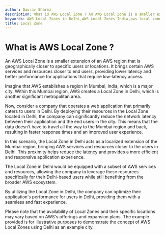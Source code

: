 ```yaml
---
author: Gaurav Sharma
description: What is AWS Local Zone ? An AWS Local Zone is a smaller extension of an AWS region that is geographically closer to specific users or loca
keywords: AWS Local Zones in Delhi,AWS Local Zones India,aws local zone,what is local zone in aws,aws local zone in simple langauge,Enhanced performance with AWS Local Zones,what is use of aws local zone,Optimize application performance in Delhi with Local Zones,AWS infrastructure closer to Delhi users,Reduced latency in Delhi with AWS Local Zones
title: Local Zone
---
```


# What is AWS Local Zone ?

An AWS Local Zone is a smaller extension of an AWS region that is geographically closer to specific users or locations. It brings certain AWS services and resources closer to end users, providing lower latency and better performance for applications that require low-latency access.

Imagine that AWS establishes a region in Mumbai, India, which is a major city. Within this Mumbai region, AWS creates a Local Zone in Delhi, which is another significant metropolitan area.

Now, consider a company that operates a web application that primarily caters to users in Delhi. By deploying their resources in the Local Zone located in Delhi, the company can significantly reduce the network latency between their application and the end users in the city. This means that the data doesn\'t have to travel all the way to the Mumbai region and back, resulting in faster response times and an improved user experience.

In this scenario, the Local Zone in Delhi acts as a localized extension of the Mumbai region, bringing AWS services and resources closer to the users in Delhi. This proximity helps reduce the latency and provides a more efficient and responsive application experience.

The Local Zone in Delhi would be equipped with a subset of AWS services and resources, allowing the company to leverage these resources specifically for their Delhi-based users while still benefiting from the broader AWS ecosystem.

By utilizing the Local Zone in Delhi, the company can optimize their application\'s performance for users in Delhi, providing them with a seamless and fast experience.

Please note that the availability of Local Zones and their specific locations may vary based on AWS\'s offerings and expansion plans. The example provided is for illustrative purposes to demonstrate the concept of AWS Local Zones using Delhi as an example city.
